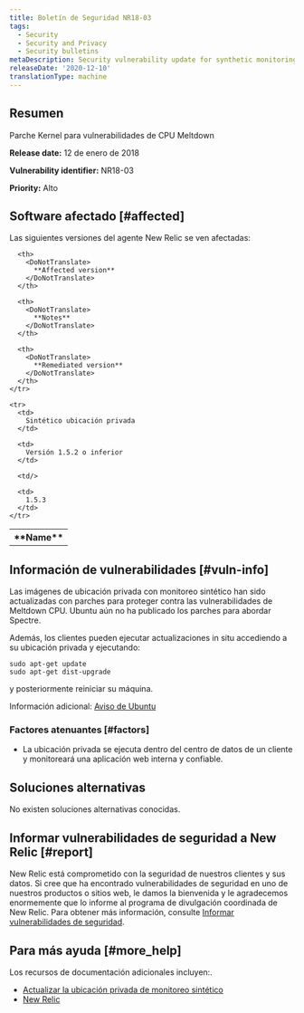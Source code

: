 ```yaml
---
title: Boletín de Seguridad NR18-03
tags:
  - Security
  - Security and Privacy
  - Security bulletins
metaDescription: Security vulnerability update for synthetic monitoring and private minion.
releaseDate: '2020-12-10'
translationType: machine
---
```


## Resumen

Parche Kernel para vulnerabilidades de CPU Meltdown

<DoNotTranslate>**Release date:**</DoNotTranslate> 12 de enero de 2018

<DoNotTranslate>**Vulnerability identifier:**</DoNotTranslate> NR18-03

<DoNotTranslate>**Priority:**</DoNotTranslate> Alto

## Software afectado [#affected]

Las siguientes versiones del agente New Relic se ven afectadas:

<table>
  <tbody>
    <tr>
      <th>
        <DoNotTranslate>
          **Name**
        </DoNotTranslate>
      </th>

      <th>
        <DoNotTranslate>
          **Affected version**
        </DoNotTranslate>
      </th>

      <th>
        <DoNotTranslate>
          **Notes**
        </DoNotTranslate>
      </th>

      <th>
        <DoNotTranslate>
          **Remediated version**
        </DoNotTranslate>
      </th>
    </tr>

    <tr>
      <td>
        Sintético ubicación privada
      </td>

      <td>
        Versión 1.5.2 o inferior
      </td>

      <td/>

      <td>
        1.5.3
      </td>
    </tr>
  </tbody>
</table>

## Información de vulnerabilidades [#vuln-info]

Las imágenes de ubicación privada con monitoreo sintético han sido actualizadas con parches para proteger contra las vulnerabilidades de Meltdown CPU. Ubuntu aún no ha publicado los parches para abordar Spectre.

Además, los clientes pueden ejecutar actualizaciones in situ accediendo a su ubicación privada y ejecutando:

```
sudo apt-get update
sudo apt-get dist-upgrade
```

y posteriormente reiniciar su máquina.

Información adicional: [Aviso de Ubuntu](https://wiki.ubuntu.com/SecurityTeam/KnowledgeBase/SpectreAndMeltdown)

### Factores atenuantes [#factors]

* La ubicación privada se ejecuta dentro del centro de datos de un cliente y monitoreará una aplicación web interna y confiable.

## Soluciones alternativas

No existen soluciones alternativas conocidas.

## Informar vulnerabilidades de seguridad a New Relic [#report]

New Relic está comprometido con la seguridad de nuestros clientes y sus datos. Si cree que ha encontrado vulnerabilidades de seguridad en uno de nuestros productos o sitios web, le damos la bienvenida y le agradecemos enormemente que lo informe al programa de divulgación coordinada de New Relic. Para obtener más información, consulte [Informar vulnerabilidades de seguridad](/docs/security/new-relic-security/data-privacy/reporting-security-vulnerabilities).

## Para más ayuda [#more_help]

Los recursos de documentación adicionales incluyen:.

* [Actualizar la ubicación privada de monitoreo sintético](/docs/synthetics/new-relic-synthetics/private-locations/private-locations-overview-monitor-internal-sites-add-new-locations)
* [New Relic](https://newrelic.com/security)
